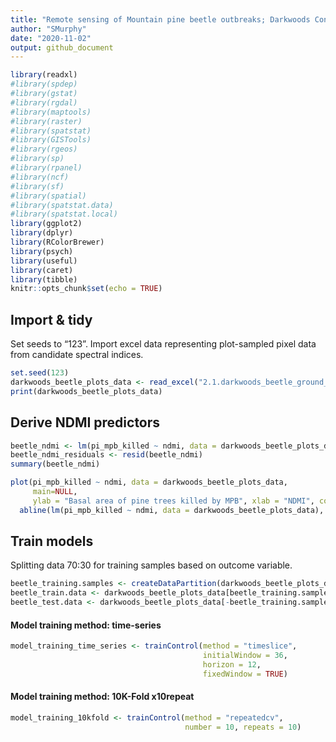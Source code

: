 ```yaml
---
title: "Remote sensing of Mountain pine beetle outbreaks; Darkwoods Conservation Area"
author: "SMurphy"
date: "2020-11-02"
output: github_document
---
```



```r
library(readxl)
#library(spdep)
#library(gstat)
#library(rgdal)
#library(maptools)
#library(raster)
#library(spatstat)
#library(GISTools)
#library(rgeos)
#library(sp)
#library(rpanel)
#library(ncf)
#library(sf)
#library(spatial)
#library(spatstat.data)
#library(spatstat.local)
library(ggplot2)
library(dplyr)
library(RColorBrewer)
library(psych)
library(useful)
library(caret)
library(tibble)
knitr::opts_chunk$set(echo = TRUE)
```

## Import & tidy

Set seeds to "123". Import excel data representing plot-sampled pixel data from candidate spectral indices.

```r
set.seed(123) 
darkwoods_beetle_plots_data <- read_excel("2.1.darkwoods_beetle_ground_plots.xlsx")
print(darkwoods_beetle_plots_data)
```

## Derive NDMI predictors

```r
beetle_ndmi <- lm(pi_mpb_killed ~ ndmi, data = darkwoods_beetle_plots_data)
beetle_ndmi_residuals <- resid(beetle_ndmi)
summary(beetle_ndmi)

plot(pi_mpb_killed ~ ndmi, data = darkwoods_beetle_plots_data, 
     main=NULL, 
     ylab = "Basal area of pine trees killed by MPB", xlab = "NDMI", col="blue") +
  abline(lm(pi_mpb_killed ~ ndmi, data = darkwoods_beetle_plots_data), col = "red")
```

## Train models

Splitting data 70:30 for training samples based on outcome variable.

```r
beetle_training.samples <- createDataPartition(darkwoods_beetle_plots_data$pi_mpb_killed, p=0.70, list = FALSE)
beetle_train.data <- darkwoods_beetle_plots_data[beetle_training.samples, ]
beetle_test.data <- darkwoods_beetle_plots_data[-beetle_training.samples, ]
```


#### Model training method: time-series

```r
model_training_time_series <- trainControl(method = "timeslice",
                                           initialWindow = 36,
                                           horizon = 12,
                                           fixedWindow = TRUE)
```

#### Model training method: 10K-Fold x10repeat

```r
model_training_10kfold <- trainControl(method = "repeatedcv", 
                                       number = 10, repeats = 10)
```
